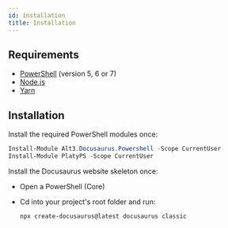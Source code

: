 ```yaml
---
id: installation
title: Installation
---
```


## Requirements

- [PowerShell](https://docs.microsoft.com/en-us/powershell/) (version 5, 6 or 7)
- [Node.js](https://nodejs.org/en/download/)
- [Yarn](https://yarnpkg.com/en/)

## Installation

Install the required PowerShell modules once:

```powershell
Install-Module Alt3.Docusaurus.Powershell -Scope CurrentUser
Install-Module PlatyPS -Scope CurrentUser
```

Install the Docusaurus website skeleton once:

- Open a PowerShell (Core)
- Cd into your project's root folder and run:

    ```powershell
    npx create-docusaurus@latest docusaurus classic
    ```
